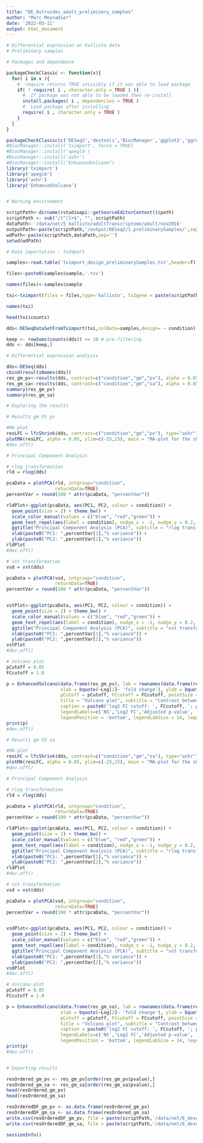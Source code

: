 ```yaml
---
title: "DE_Astroides_adult_preliminary_samples"
author: "Marc Meynadier"
date: '2022-03-11'
output: html_document
---
```


```r
# Differential expression on Kallisto data 
# Preliminary samples 

# Packages and dependence

packageCheckClassic <- function(x){
  for( i in x ){
    #  require returns TRUE invisibly if it was able to load package
    if( ! require( i , character.only = TRUE ) ){
      #  If package was not able to be loaded then re-install
      install.packages( i , dependencies = TRUE )
      #  Load package after installing
      require( i , character.only = TRUE )
    }
  }
}

packageCheckClassic(c('DESeq2','devtools','BiocManager','ggplot2','ggrepel','markdown'))
#BiocManager::install('tximport', force = TRUE)
#BiocManager::install('apeglm')
#BiocManager::install('ashr')
#BiocManager::install("EnhancedVolcano")
library('tximport')
library('apeglm')
library('ashr')
library('EnhancedVolcano')


# Working environment 

scriptPath<-dirname(rstudioapi::getSourceEditorContext()$path)
scriptPath <- sub("/[^/]+$", "", scriptPath)
dataPath<-'/data/net/5_kallisto/adultTranscriptome/adult/nov2016'
outputPath<-paste(scriptPath,'/output/DESeq2/1_preliminarySamples/',sep='')
wdPath<-paste(scriptPath,dataPath,sep='')
setwd(wdPath)

# Data importation - txImport

samples<-read.table('tximport_design_preliminarySamples.txt',header=T)

files<-paste0(samples$sample,'.tsv')

names(files)<-samples$sample

txi<-tximport(files = files,type='kallisto', tx2gene = paste(scriptPath,'/data/net/5_kallisto/tx2gene',sep=''),txOut=T)

names(txi)

head(txi$counts)

dds<-DESeqDataSetFromTximport(txi,colData=samples,design= ~ condition)

keep <- rowSums(counts(dds)) >= 10 # pre-filtering
dds <- dds[keep,]

# Differential expression analysis

dds<-DESeq(dds)
cbind(resultsNames(dds))
res_gm_pv<-results(dds, contrast=c("condition","gm","pv"), alpha = 0.05)
res_gm_sa<-results(dds, contrast=c("condition","gm","sa"), alpha = 0.05)
summary(res_gm_pv)
summary(res_gm_sa)

# Exploring the results

# Results gm VS pv

#MA-plot
resLFC = lfcShrink(dds, contrast=c("condition","gm","pv"), type="ashr")
plotMA(resLFC, alpha = 0.05, ylim=c(-25,25), main = "MA-plot for the shrunken log2 fold changes")
#dev.off()

# Principal Component Analysis

# rlog transformation
rld = rlog(dds)

pcaData = plotPCA(rld, intgroup="condition", 
                  returnData=TRUE)
percentVar = round(100 * attr(pcaData, "percentVar"))

rldPlot<-ggplot(pcaData, aes(PC1, PC2, colour = condition)) + 
  geom_point(size = 2) + theme_bw() + 
  scale_color_manual(values = c("blue", "red","green")) +
  geom_text_repel(aes(label = condition), nudge_x = -1, nudge_y = 0.2, size = 3) +
  ggtitle("Principal Component Analysis (PCA)", subtitle = "rlog transformation") +
  xlab(paste0("PC1: ",percentVar[1],"% variance")) +
  ylab(paste0("PC2: ",percentVar[2],"% variance"))
rldPlot
#dev.off()

# vst transformation
vsd = vst(dds)

pcaData = plotPCA(vsd, intgroup="condition", 
                  returnData=TRUE)
percentVar = round(100 * attr(pcaData, "percentVar"))


vstPlot<-ggplot(pcaData, aes(PC1, PC2, colour = condition)) + 
  geom_point(size = 2) + theme_bw() + 
  scale_color_manual(values = c("blue", "red","green")) +
  geom_text_repel(aes(label = condition), nudge_x = -1, nudge_y = 0.2, size = 3) +
  ggtitle("Principal Component Analysis (PCA)", subtitle = "vst transformation") +
  xlab(paste0("PC1: ",percentVar[1],"% variance")) +
  ylab(paste0("PC2: ",percentVar[2],"% variance"))
vstPlot
#dev.off()

# Volcano plot
pCutoff = 0.05
FCcutoff = 1.0

p = EnhancedVolcano(data.frame(res_gm_pv), lab = rownames(data.frame(res_gm_pv)), x = 'log2FoldChange', y = 'padj',
                    xlab = bquote(~Log[2]~ 'fold change'), ylab = bquote(~-Log[10]~adjusted~italic(P)),
                    pCutoff = pCutoff, FCcutoff = FCcutoff, pointSize = 1.0, labSize = 2.0,
                    title = "Volcano plot", subtitle = "Contrast between gm and pv",
                    caption = paste0('log2 FC cutoff: ', FCcutoff, '; p-value cutoff: ', pCutoff, '\nTotal = ', nrow(res_gm_pv), ' variables'),
                    legendLabels=c('NS','Log2 FC','Adjusted p-value', 'Adjusted p-value & Log2 FC'),
                    legendPosition = 'bottom', legendLabSize = 14, legendIconSize = 5.0)
print(p)
#dev.off()

# Results gm VS sa

#MA-plot
resLFC = lfcShrink(dds, contrast=c("condition","gm","sa"), type="ashr")
plotMA(resLFC, alpha = 0.05, ylim=c(-25,25), main = "MA-plot for the shrunken log2 fold changes")
#dev.off()

# Principal Component Analysis

# rlog transformation
rld = rlog(dds)

pcaData = plotPCA(rld, intgroup="condition", 
                  returnData=TRUE)
percentVar = round(100 * attr(pcaData, "percentVar"))

rldPlot<-ggplot(pcaData, aes(PC1, PC2, colour = condition)) + 
  geom_point(size = 2) + theme_bw() + 
  scale_color_manual(values = c("blue", "red","green")) +
  geom_text_repel(aes(label = condition), nudge_x = -1, nudge_y = 0.2, size = 3) +
  ggtitle("Principal Component Analysis (PCA)", subtitle = "rlog transformation") +
  xlab(paste0("PC1: ",percentVar[1],"% variance")) +
  ylab(paste0("PC2: ",percentVar[2],"% variance"))
rldPlot
#dev.off()

# vst transformation
vsd = vst(dds)

pcaData = plotPCA(vsd, intgroup="condition", 
                  returnData=TRUE)
percentVar = round(100 * attr(pcaData, "percentVar"))


vsdPlot<-ggplot(pcaData, aes(PC1, PC2, colour = condition)) + 
  geom_point(size = 2) + theme_bw() + 
  scale_color_manual(values = c("blue", "red","green")) +
  geom_text_repel(aes(label = condition), nudge_x = -1, nudge_y = 0.2, size = 3) +
  ggtitle("Principal Component Analysis (PCA)", subtitle = "vst transformation") +
  xlab(paste0("PC1: ",percentVar[1],"% variance")) +
  ylab(paste0("PC2: ",percentVar[2],"% variance"))
vsdPlot
#dev.off()

# Volcano plot
pCutoff = 0.05
FCcutoff = 1.0

p = EnhancedVolcano(data.frame(res_gm_sa), lab = rownames(data.frame(res_gm_sa)), x = 'log2FoldChange', y = 'padj',
                    xlab = bquote(~Log[2]~ 'fold change'), ylab = bquote(~-Log[10]~adjusted~italic(P)),
                    pCutoff = pCutoff, FCcutoff = FCcutoff, pointSize = 1.0, labSize = 2.0,
                    title = "Volcano plot", subtitle = "Contrast between gm and sa",
                    caption = paste0('log2 FC cutoff: ', FCcutoff, '; p-value cutoff: ', pCutoff, '\nTotal = ', nrow(res_gm_sa), ' variables'),
                    legendLabels=c('NS','Log2 FC','Adjusted p-value', 'Adjusted p-value & Log2 FC'),
                    legendPosition = 'bottom', legendLabSize = 14, legendIconSize = 5.0)
print(p)
#dev.off()


# Exporting results

resOrdered_gm_pv <- res_gm_pv[order(res_gm_pv$pvalue),]
resOrdered_gm_sa <- res_gm_sa[order(res_gm_sa$pvalue),]
head(resOrdered_gm_pv)
head(resOrdered_gm_sa)

resOrderedDF_gm_pv <- as.data.frame(resOrdered_gm_pv)
resOrderedDF_gm_sa <- as.data.frame(resOrdered_gm_sa)
write.csv(resOrderedDF_gm_pv, file = paste(scriptPath,'/data/net/6_deseq2/adult/1_preliminarySamples/DESeq2_results_adultTranscriptome_adultTranscriptome_nov2016_gm_VS_pv.csv',sep=''))
write.csv(resOrderedDF_gm_sa, file = paste(scriptPath,'/data/net/6_deseq2/adult/1_preliminarySamples/DESeq2_results_adult_adultTranscriptome_nov2016_gm_VS_sa.csv',sep=''))

sessionInfo()

```


